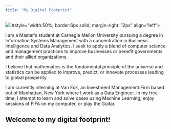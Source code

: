 ---
title: "My Digital Footprint"
---

<link rel="stylesheet" href="styles.css" type="text/css">

<img src="images/sankalp.jpg" > 
#style="width:50%; border:6px solid; margin-right: 12px" align="left">

I am a Master's student at Carnegie Mellon University pursuing a degree in Information Systems Management with a concentration in Business Intelligence and Data Analytics. I seek to apply a blend of computer science and management practices to improve businesses or benefit governments and their allied organizations.


I believe that mathematics is the fundamental principle of the universe and statistics can be applied to improve, predict, or innovate processes leading to global prosperity.


I am currently interning at Van Eck, an Investment Management Firm based out of Manhattan, New York where I work as a Data Engineer. In my free time, I attempt to learn and solve cases using Machine Learning, enjoy sessions of FIFA on my computer, or play the Guitar. 



## Welcome to my digital footprint!